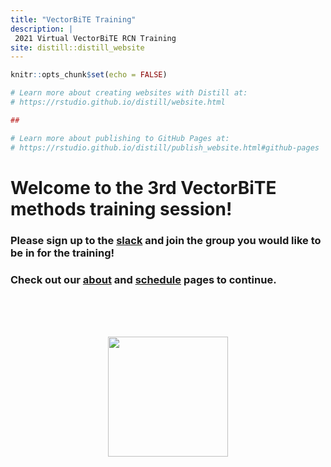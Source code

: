 ```yaml
---
title: "VectorBiTE Training"
description: |
 2021 Virtual VectorBiTE RCN Training   
site: distill::distill_website
---
```


```r
knitr::opts_chunk$set(echo = FALSE)

# Learn more about creating websites with Distill at:
# https://rstudio.github.io/distill/website.html  

##

# Learn more about publishing to GitHub Pages at:
# https://rstudio.github.io/distill/publish_website.html#github-pages

```


# Welcome to the 3rd VectorBiTE methods training session! 

### Please sign up to the [slack](https://join.slack.com/t/vectorbite-training/shared_invite/zt-tfrt4zww-8lAr2ZNl3tH1P57Tf_80OA) and join the group you would like to be in for the training!

### Check out our [about](about.html) and [schedule](schedule2021.html) pages to continue.


<br>
<br>
<br>

<center>
![](graphics/VB_logo.jpg){width=2in} 
</center>
